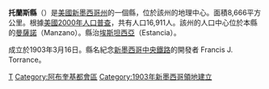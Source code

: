 {{unreferenced|time=2010-6-16}}

{{noteTA
|T=zh-hans:托兰斯县;zh-hk:托蘭斯縣;zh-tw:托蘭斯郡;
}}

{{Infobox U.S. County |
 en county  = Torrance County|
 en state = New Mexico |
 county  = 托蘭斯縣|
 state = 新墨西哥州 |
 map = Map_of_New Mexico_highlighting Torrance_County.svg |
 map size = 200|
 founded = 1903年3月16日|
 seat = [[埃斯坦西亞_(新墨西哥州)|埃斯坦西亞]] | 
 area = 8,666 [[km²|km²]] (3,346 [[square_mile|mi²]]) |
 area water = 3 km² (1 mi²) |
 area percentage = 0.03% |
 census yr = 2000|
 pop = 16,911 |
 density = 2|
 web = www.torrancecountynm.org |
|}}
'''托蘭斯縣'''（{{lang-en|Torrance County}}）是[[美國|美國]][[新墨西哥州|新墨西哥州]]的一個縣，位於該州的地理中心。面積8,666平方公里。根據[[美國2000年人口普查|美國2000年人口普查]]，共有人口16,911人。該州的人口中心位於本縣的[[曼薩諾_(新墨西哥州)|曼薩諾]]（Manzano）。縣治[[埃斯坦西亞_(新墨西哥州)|埃斯坦西亞]]（Estancia）。

成立於1903年3月16日。縣名紀念[[新墨西哥中央鐵路|新墨西哥中央鐵路]]的開發者 Francis J. Torrance。

[[Category:新墨西哥州行政区划|T]]
[[Category:阿布奎基都會區|Category:阿布奎基都會區]]
[[Category:1903年新墨西哥領地建立|Category:1903年新墨西哥領地建立]]